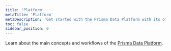 ```yaml
---
title: 'Platform'
metaTitle: 'Platform'
metaDescription: 'Get started with the Prisma Data Platform with its official documentation, and learn more about its features with reference documentation, guides, and more.'
toc: false
sidebar_position: 0
---
```


<TopBlock>

Learn about the main concepts and workflows of the [Prisma Data Platform](https://prisma.io/data-platform/).

</TopBlock>
